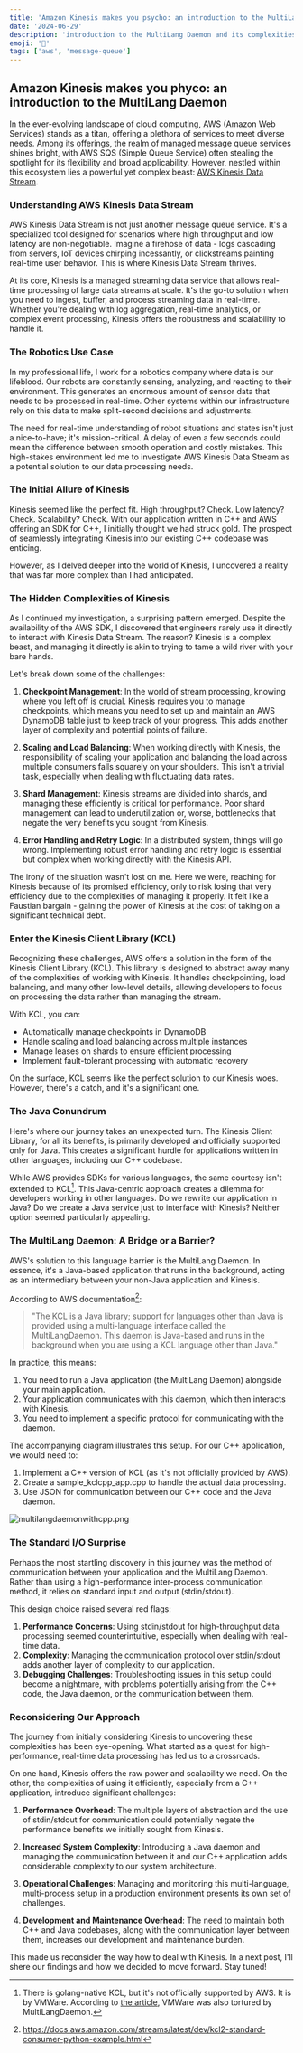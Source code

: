```yaml
---
title: 'Amazon Kinesis makes you psycho: an introduction to the MultiLang Daemon'
date: '2024-06-29'
description: 'introduction to the MultiLang Daemon and its complexities'
emoji: '🤪'
tags: ['aws', 'message-queue']
---
```


## Amazon Kinesis makes you phyco: an introduction to the MultiLang Daemon

In the ever-evolving landscape of cloud computing, AWS (Amazon Web Services) stands as a titan, offering a plethora of services to meet diverse needs. Among its offerings, the realm of managed message queue services shines bright, with AWS SQS (Simple Queue Service) often stealing the spotlight for its flexibility and broad applicability. However, nestled within this ecosystem lies a powerful yet complex beast: [AWS Kinesis Data Stream](https://docs.aws.amazon.com/streams/latest/dev/introduction.html).

### Understanding AWS Kinesis Data Stream

AWS Kinesis Data Stream is not just another message queue service. It's a specialized tool designed for scenarios where high throughput and low latency are non-negotiable. Imagine a firehose of data - logs cascading from servers, IoT devices chirping incessantly, or clickstreams painting real-time user behavior. This is where Kinesis Data Stream thrives.

At its core, Kinesis is a managed streaming data service that allows real-time processing of large data streams at scale. It's the go-to solution when you need to ingest, buffer, and process streaming data in real-time. Whether you're dealing with log aggregation, real-time analytics, or complex event processing, Kinesis offers the robustness and scalability to handle it.

### The Robotics Use Case

In my professional life, I work for a robotics company where data is our lifeblood. Our robots are constantly sensing, analyzing, and reacting to their environment. This generates an enormous amount of sensor data that needs to be processed in real-time. Other systems within our infrastructure rely on this data to make split-second decisions and adjustments.

The need for real-time understanding of robot situations and states isn't just a nice-to-have; it's mission-critical. A delay of even a few seconds could mean the difference between smooth operation and costly mistakes. This high-stakes environment led me to investigate AWS Kinesis Data Stream as a potential solution to our data processing needs.

### The Initial Allure of Kinesis

Kinesis seemed like the perfect fit. High throughput? Check. Low latency? Check. Scalability? Check. With our application written in C++ and AWS offering an SDK for C++, I initially thought we had struck gold. The prospect of seamlessly integrating Kinesis into our existing C++ codebase was enticing.

However, as I delved deeper into the world of Kinesis, I uncovered a reality that was far more complex than I had anticipated.

### The Hidden Complexities of Kinesis

As I continued my investigation, a surprising pattern emerged. Despite the availability of the AWS SDK, I discovered that engineers rarely use it directly to interact with Kinesis Data Stream. The reason? Kinesis is a complex beast, and managing it directly is akin to trying to tame a wild river with your bare hands.

Let's break down some of the challenges:

1. **Checkpoint Management**: In the world of stream processing, knowing where you left off is crucial. Kinesis requires you to manage checkpoints, which means you need to set up and maintain an AWS DynamoDB table just to keep track of your progress. This adds another layer of complexity and potential points of failure.

2. **Scaling and Load Balancing**: When working directly with Kinesis, the responsibility of scaling your application and balancing the load across multiple consumers falls squarely on your shoulders. This isn't a trivial task, especially when dealing with fluctuating data rates.

3. **Shard Management**: Kinesis streams are divided into shards, and managing these efficiently is critical for performance. Poor shard management can lead to underutilization or, worse, bottlenecks that negate the very benefits you sought from Kinesis.

4. **Error Handling and Retry Logic**: In a distributed system, things will go wrong. Implementing robust error handling and retry logic is essential but complex when working directly with the Kinesis API.

The irony of the situation wasn't lost on me. Here we were, reaching for Kinesis because of its promised efficiency, only to risk losing that very efficiency due to the complexities of managing it properly. It felt like a Faustian bargain - gaining the power of Kinesis at the cost of taking on a significant technical debt.

### Enter the Kinesis Client Library (KCL)

Recognizing these challenges, AWS offers a solution in the form of the Kinesis Client Library (KCL). This library is designed to abstract away many of the complexities of working with Kinesis. It handles checkpointing, load balancing, and many other low-level details, allowing developers to focus on processing the data rather than managing the stream.

With KCL, you can:

- Automatically manage checkpoints in DynamoDB
- Handle scaling and load balancing across multiple instances
- Manage leases on shards to ensure efficient processing
- Implement fault-tolerant processing with automatic recovery

On the surface, KCL seems like the perfect solution to our Kinesis woes. However, there's a catch, and it's a significant one.

### The Java Conundrum

Here's where our journey takes an unexpected turn. The Kinesis Client Library, for all its benefits, is primarily developed and officially supported only for Java. This creates a significant hurdle for applications written in other languages, including our C++ codebase.

While AWS provides SDKs for various languages, the same courtesy isn't extended to KCL[^1]. This Java-centric approach creates a dilemma for developers working in other languages. Do we rewrite our application in Java? Do we create a Java service just to interface with Kinesis? Neither option seemed particularly appealing.

### The MultiLang Daemon: A Bridge or a Barrier?

AWS's solution to this language barrier is the MultiLang Daemon. In essence, it's a Java-based application that runs in the background, acting as an intermediary between your non-Java application and Kinesis.

According to AWS documentation[^2]:

> "The KCL is a Java library; support for languages other than Java is provided using a multi-language interface called the MultiLangDaemon. This daemon is Java-based and runs in the background when you are using a KCL language other than Java."

In practice, this means:

1. You need to run a Java application (the MultiLang Daemon) alongside your main application.
2. Your application communicates with this daemon, which then interacts with Kinesis.
3. You need to implement a specific protocol for communicating with the daemon.

The accompanying diagram illustrates this setup. For our C++ application, we would need to:

1. Implement a C++ version of KCL (as it's not officially provided by AWS).
2. Create a sample_kclcpp_app.cpp to handle the actual data processing.
3. Use JSON for communication between our C++ code and the Java daemon.

![multilangdaemonwithcpp.png](/contents/multilangdaemonwithcpp.png 'multilangdaemonwithcpp.png')

### The Standard I/O Surprise

Perhaps the most startling discovery in this journey was the method of communication between your application and the MultiLang Daemon. Rather than using a high-performance inter-process communication method, it relies on standard input and output (stdin/stdout).

This design choice raised several red flags:

1. **Performance Concerns**: Using stdin/stdout for high-throughput data processing seemed counterintuitive, especially when dealing with real-time data.
2. **Complexity**: Managing the communication protocol over stdin/stdout adds another layer of complexity to our application.
3. **Debugging Challenges**: Troubleshooting issues in this setup could become a nightmare, with problems potentially arising from the C++ code, the Java daemon, or the communication between them.

### Reconsidering Our Approach

The journey from initially considering Kinesis to uncovering these complexities has been eye-opening. What started as a quest for high-performance, real-time data processing has led us to a crossroads.

On one hand, Kinesis offers the raw power and scalability we need. On the other, the complexities of using it efficiently, especially from a C++ application, introduce significant challenges:

1. **Performance Overhead**: The multiple layers of abstraction and the use of stdin/stdout for communication could potentially negate the performance benefits we initially sought from Kinesis.

2. **Increased System Complexity**: Introducing a Java daemon and managing the communication between it and our C++ application adds considerable complexity to our system architecture.

3. **Operational Challenges**: Managing and monitoring this multi-language, multi-process setup in a production environment presents its own set of challenges.

4. **Development and Maintenance Overhead**: The need to maintain both C++ and Java codebases, along with the communication layer between them, increases our development and maintenance burden.

This made us reconsider the way how to deal with Kinesis. In a next post, I'll shere our findings and how we decided to move forward. Stay tuned!

[^1]: There is golang-native KCL, but it's not officially supported by AWS. It is by VMWare. According to [the article](https://blogs.vmware.com/cloud/2021/06/10/vmware-go-kcl-native-open-source-go-programming-language-library-amazon-kinesis-data-stream-consumption/), VMWare was also tortured by MultiLangDaemon.
[^2]: https://docs.aws.amazon.com/streams/latest/dev/kcl2-standard-consumer-python-example.html
